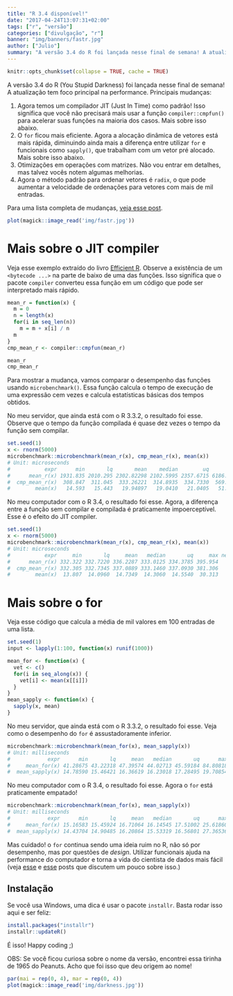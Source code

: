 ```yaml
---
title: "R 3.4 disponível!"
date: "2017-04-24T13:07:31+02:00"
tags: ["r", "versão"]
categories: ["divulgação", "r"]
banner: "img/banners/fastr.jpg"
author: ["Julio"]
summary: "A versão 3.4 do R foi lançada nesse final de semana! A atualização tem foco principal em performance. Veja as mudanças."
---
```


```r
knitr::opts_chunk$set(collapse = TRUE, cache = TRUE)
```

A versão 3.4 do R (You Stupid Darkness) foi lançada nesse final de semana! A atualização tem foco principal na performance. Principais mudanças:

1. Agora temos um compilador JIT (Just In Time) como padrão! Isso significa que você não precisará mais usar a função `compiler::cmpfun()` para acelerar suas funções na maioria dos casos. Mais sobre isso abaixo.
1. O `for` ficou mais eficiente. Agora a alocação dinâmica de vetores está mais rápida, diminuindo ainda mais a diferença entre utilizar `for` e funcionais como `sapply()`, que trabalham com um vetor pré alocado. Mais sobre isso abaixo.
1. Otimizações em operações com matrizes. Não vou entrar em detalhes, mas talvez vocês notem algumas melhorias.
1. Agora o método padrão para ordenar vetores é `radix`, o que pode aumentar a velocidade de ordenações para vetores com mais de mil entradas.

Para uma lista completa de mudanças, [veja esse post](https://www.r-bloggers.com/r-3-4-0-is-released-with-new-speed-upgrades-and-bug-fixes/).

```r
plot(magick::image_read('img/fastr.jpg'))
```

# Mais sobre o JIT compiler {#jit}

Veja esse exemplo extraído do livro [Efficient R](https://csgillespie.github.io/efficientR/programming.html). Observe a existência de um `<bytecode ...>` na parte de baixo de uma das funções. Isso significa que o pacote `compiler` converteu essa função em um código que pode ser interpretado mais rápido.

```r
mean_r = function(x) {
  m = 0
  n = length(x)
  for(i in seq_len(n))
    m = m + x[i] / n
  m
}
cmp_mean_r <- compiler::cmpfun(mean_r)

mean_r
cmp_mean_r
```

Para mostrar a mudança, vamos comparar o desempenho das funções usando `microbenchmark()`. Essa função calcula o tempo de execução de uma expressão cem vezes e calcula estatísticas básicas dos tempos obtidos.

No meu servidor, que ainda está com o R 3.3.2, o resultado foi esse. Observe que o tempo da função compilada é quase dez vezes o tempo da função sem compilar.

```r
set.seed(1)
x <- rnorm(5000)
microbenchmark::microbenchmark(mean_r(x), cmp_mean_r(x), mean(x))
# Unit: microseconds
#           expr      min       lq       mean    median        uq      max neval
#      mean_r(x) 1931.835 2010.295 2302.82298 2102.5995 2357.6715 6186.706   100
#  cmp_mean_r(x)  308.847  311.045  333.26221  314.8935  334.7330  569.117   100
#        mean(x)   14.593   15.443   19.94897   19.0410   21.0405   51.375   100
```

No meu computador com o R 3.4, o resultado foi esse. Agora, a diferença entre a função sem compilar e compilada é praticamente impoerceptível. Esse é o efeito do JIT compiler.

```r
set.seed(1)
x <- rnorm(5000)
microbenchmark::microbenchmark(mean_r(x), cmp_mean_r(x), mean(x))
# Unit: microseconds
#           expr     min       lq     mean   median       uq     max neval
#      mean_r(x) 332.322 332.7220 336.2287 333.0125 334.3785 395.954   100
#  cmp_mean_r(x) 332.305 332.7345 337.0889 333.1460 337.0930 381.306   100
#        mean(x)  13.807  14.0960  14.7349  14.3060  14.5540  30.313   100
```

# Mais sobre o for {#for}

Veja esse código que calcula a média de mil valores em 100 entradas de uma lista.

```r
set.seed(1)
input <- lapply(1:100, function(x) runif(1000))

mean_for <- function(x) {
  vet <- c()
  for(i in seq_along(x)) {
    vet[i] <- mean(x[[i]])
  }
}
mean_sapply <- function(x) {
  sapply(x, mean)
}
```

No meu servidor, que ainda está com o R 3.3.2, o resultado foi esse. Veja como o desempenho do `for` é assustadoramente inferior.

```r
microbenchmark::microbenchmark(mean_for(x), mean_sapply(x))
# Unit: milliseconds
#            expr      min       lq     mean   median       uq      max neval
#     mean_for(x) 41.28675 43.22318 47.39574 44.02713 45.59184 84.80818   100
#  mean_sapply(x) 14.78590 15.46421 16.36619 16.23018 17.28495 19.70854   100
```

No meu computador com o R 3.4, o resultado foi esse. Agora o `for` está praticamente empatado!

```r
microbenchmark::microbenchmark(mean_for(x), mean_sapply(x))
# Unit: milliseconds
#            expr      min       lq     mean   median       uq      max neval
#     mean_for(x) 15.16583 15.45924 16.71064 16.14545 17.51002 25.61860   100
#  mean_sapply(x) 14.43704 14.90485 16.20864 15.53319 16.56801 27.36536   100 
```

Mas cuidado! o `for` continua sendo uma ideia ruim no R, não só por desempenho, mas por questões de *design*. Utilizar funcionais ajuda na performance do computador e torna a vida do cientista de dados mais fácil (veja [esse](http://curso-r.com/blog/2017/04/10/2017-04-08-progress/) e [esse](http://curso-r.com/blog/2017/03/19/2017-03-14-parallel/) posts que discutem um pouco sobre isso.)

## Instalação

Se você usa Windows, uma dica é usar o pacote `installr`. Basta rodar isso aqui e ser feliz:

```r
install.packages("installr")
installr::updateR()
```

É isso! Happy coding ;)

OBS: Se você ficou curiosa sobre o nome da versão, encontrei essa tirinha de 1965 do Peanuts. Acho que foi isso que deu origem ao nome!

```r
par(mai = rep(0, 4), mar = rep(0, 4))
plot(magick::image_read('img/darkness.jpg'))
```

